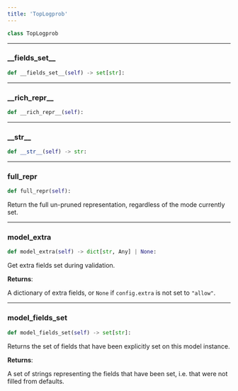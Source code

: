 ```yaml
---
title: 'TopLogprob'
---
```


```python
class TopLogprob
```



---

### \_\_fields\_set\_\_

```python
def __fields_set__(self) -> set[str]:
```



---

### \_\_rich\_repr\_\_

```python
def __rich_repr__(self):
```



---

### \_\_str\_\_

```python
def __str__(self) -> str:
```



---

### full\_repr

```python
def full_repr(self):
```

Return the full un-pruned representation, regardless of the mode currently set.

---

### model\_extra

```python
def model_extra(self) -> dict[str, Any] | None:
```

Get extra fields set during validation.

**Returns**:

A dictionary of extra fields, or `None` if `config.extra` is not set to `"allow"`.

---

### model\_fields\_set

```python
def model_fields_set(self) -> set[str]:
```

Returns the set of fields that have been explicitly set on this model instance.

**Returns**:

A set of strings representing the fields that have been set,
i.e. that were not filled from defaults.